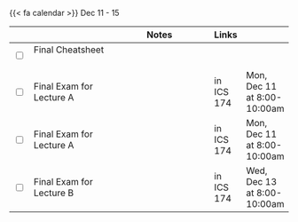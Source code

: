 {{< fa calendar >}} Dec 11 - 15


<table class="table-striped text-left table-bordered" align = "center">

  <thead>
    <th style="width:  3%"></th>
    <th style="width:  30%"></th>
    <th style="width:  40%">Notes</th>
    <th style="width:  8%">Links</th>
    <th style="width:  15%"></th>
  </thead>
  
  <tr>
    <td><input type="checkbox" /></td>
    <td> Final Cheatsheet &nbsp; &nbsp; </td>
    <td></td>
    <td><a href="https://mdogucu.github.io/stats67-fa23-slides/others/final/cheatsheet.pdf" target ="_blank"> <i class="fas fa-book" aria-hidden="true"
            title="External Link to Slides" target = "_blank"></i></td>
    <td></td>
  </tr>

 <tr>
    <td><input type="checkbox" /></td>
    <td> Final Exam for Lecture A &nbsp; &nbsp; </td>
    <td></td>
    <td> in ICS 174</td>
    <td>Mon, Dec 11 at 8:00-10:00am</td>
  </tr>
  
  <tr>
    <td><input type="checkbox" /></td>
    <td> Final Exam for Lecture A &nbsp; &nbsp; </td>
    <td></td>
    <td> in ICS 174</td>
    <td>Mon, Dec 11 at 8:00-10:00am</td>
  </tr>
  
  <tr>
    <td><input type="checkbox" /></td>
    <td> Final Exam for Lecture B &nbsp; &nbsp; </td>
    <td></td>
    <td> in ICS 174</td>
    <td>Wed, Dec 13 at 8:00-10:00am</td>
  </tr>



        
</table>
